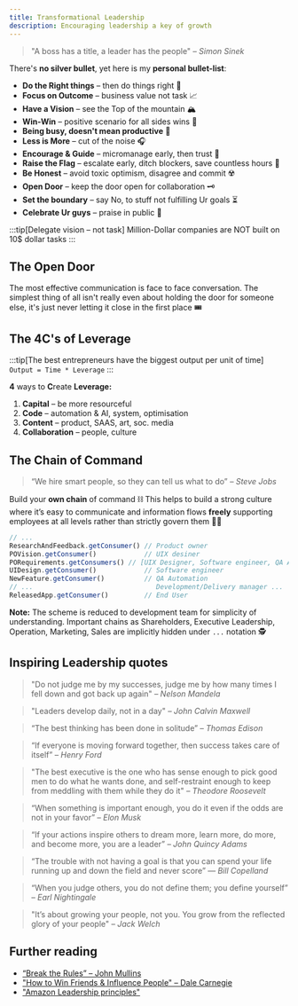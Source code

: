 ```yaml
---
title: Transformational Leadership
description: Encouraging leadership a key of growth
---
```


> "A boss has a title, a leader has the people"
> <cite>– Simon Sinek</cite>

There's **no silver bullet**, yet here is my **personal bullet-list**:

* **Do the Right things** – then do things right 🎯
* **Focus on Outcome** – business value not task 📈
* **Have a Vision** – see the Top of the mountain 🏔️
* **Win-Win** – positive scenario for all sides wins 🤝
* **Being busy, doesn't mean productive** 🐎
* **Less is More** – cut of the noise 🎧
* **Encourage & Guide** – micromanage early, then trust 🧿
* **Raise the Flag** – escalate early, ditch blockers, save countless hours 🚩
* **Be Honest** – avoid toxic optimism, disagree and commit ☢️
* **Open Door** – keep the door open for collaboration 🗝️
* **Set the boundary** – say No, to stuff not fulfilling Ur goals ⏳
* **Celebrate Ur guys** – praise in public 🍻

:::tip[Delegate vision – not task]
Million-Dollar companies are NOT built on 10$ dollar tasks
:::

<TreatMeBtn />

## The Open Door

The most effective communication is face to face conversation.
The simplest thing of all isn't really even about holding the door for someone else, it's just never letting it close in the first place 🎟️

## The 4C's of Leverage

:::tip[The best entrepreneurs have the biggest output per unit of time]
`Output = Time * Leverage`
:::

**4** ways to **C**reate **Leverage:**

1. **Capital** – be more resourceful
2. **Code** – automation & AI, system, optimisation
3. **Content** – product, SAAS, art, soc. media
4. **Collaboration** – people, culture

## The Chain of Command

> “We hire smart people, so they can tell us what to do”
> <cite>– Steve Jobs</cite>

Build your **own chain** of command ⛓️
This helps to build a strong culture where it’s easy to communicate and information flows **freely**
supporting employees at all levels rather than strictly govern them 🧑‍🚀

```js
// ...
ResearchAndFeedback.getConsumer() // Product owner
POVision.getConsumer()            // UIX desiner
PORequirements.getConsumers() // [UIX Designer, Software engineer, QA Automation]
UIDesign.getConsumer()            // Software engineer
NewFeature.getConsumer()          // QA Automation
// ...                               Development/Delivery manager ...
ReleasedApp.getConsumer()         // End User
```

**Note:** The scheme is reduced to development team for simplicity of understanding.
Important chains as Shareholders, Executive Leadership, Operation, Marketing, Sales are implicitly hidden under `...` notation 🕵️

## Inspiring Leadership quotes

> "Do not judge me by my successes, judge me by how many times I fell down and got back up again"
> <cite>– Nelson Mandela</cite>

> "Leaders develop daily, not in a day"
> <cite>– John Calvin Maxwell</cite>

> “The best thinking has been done in solitude”
> <cite>– Thomas Edison</cite>

> “If everyone is moving forward together, then success takes care of itself”
> <cite>– Henry Ford</cite>

> "The best executive is the one who has sense enough to pick good men to do what he wants done, and self-restraint enough to keep from meddling with them while they do it"
> <cite>– Theodore Roosevelt</cite>

> “When something is important enough, you do it even if the odds are not in your favor”
> <cite>– Elon Musk</cite>

> “If your actions inspire others to dream more, learn more, do more, and become more, you are a leader”
> <cite>– John Quincy Adams</cite>

> “The trouble with not having a goal is that you can spend your life running up and down the field and never score”
> <cite>— Bill Copelland</cite>

> “When you judge others, you do not define them; you define yourself”
> <cite>– Earl Nightingale</cite>

> "It’s about growing your people, not you. You grow from the reflected glory of your people"
> <cite>– Jack Welch</cite>

## Further reading

- [“Break the Rules” – John Mullins](https://www.amazon.com/Break-Rules-Counter-Conventional-Mindsets-Entrepreneurs/dp/1394153015)
- ["How to Win Friends & Influence People" – Dale Carnegie](https://a.co/d/9YNueWA)
- ["Amazon Leadership principles"](https://www.amazon.jobs/content/en/our-workplace/leadership-principles)

<script is:inline src="/external-links.js"></script>